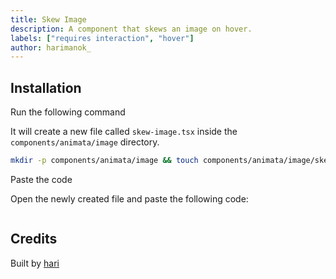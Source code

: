 ```yaml
---
title: Skew Image
description: A component that skews an image on hover.
labels: ["requires interaction", "hover"]
author: harimanok_
---
```


<ComponentPreview name="image-skew-image--docs" />

## Installation

<Steps>
<Step>Run the following command</Step>

It will create a new file called `skew-image.tsx` inside the `components/animata/image` directory.

```bash
mkdir -p components/animata/image && touch components/animata/image/skew-image.tsx
```

<Step>Paste the code</Step>

Open the newly created file and paste the following code:

```jsx file=<rootDir>/animata/image/skew-image.tsx

```

</Steps>

## Credits

Built by [hari](https://github.com/hari)
